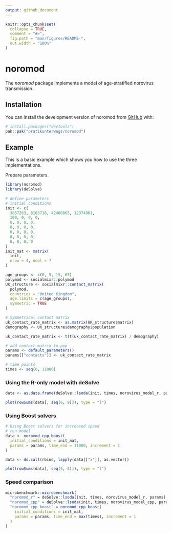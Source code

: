 ```yaml
---
output: github_document
---
```


<!-- README.md is generated from README.Rmd. Please edit that file -->

```r
knitr::opts_chunk$set(
  collapse = TRUE,
  comment = "#>",
  fig.path = "man/figures/README-",
  out.width = "100%"
)
```

# noromod

The _noromod_ package implements a model of age-stratified norovirus transmission.

## Installation

You can install the development version of noromod from [GitHub](https://github.com/) with:

``` r
# install.packages("devtools")
pak::pak("pratikunterwegs/noromod")
```

## Example

This is a basic example which shows you how to use the three implementations.

Prepare parameters.

```r
library(noromod)
library(deSolve)
```

```r
# define parameters
# initial conditions
init <- c(
  3857263, 8103718, 42460865, 12374961,
  100, 0, 0, 0,
  0, 0, 0, 0,
  0, 0, 0, 0,
  0, 0, 0, 0,
  0, 0, 0, 0,
  0, 0, 0, 0
)
init_mat <- matrix(
  init,
  nrow = 4, ncol = 7
)

age_groups <- c(0, 5, 15, 65)
polymod <- socialmixr::polymod
UK_structure <- socialmixr::contact_matrix(
  polymod,
  countries = "United Kingdom",
  age.limits = c(age_groups),
  symmetric = TRUE
)

# Symmetrical contact matrix
uk_contact_rate_matrix <- as.matrix(UK_structure$matrix)
demography <- UK_structure$demography$population

uk_contact_rate_matrix <- t(t(uk_contact_rate_matrix) / demography)

# add contact matrix to pop
params <- default_parameters()
params[["contacts"]] <- uk_contact_rate_matrix

# time points
times <- seq(0, 11000)
```

### Using the R-only model with deSolve

```r
data <- as.data.frame(deSolve::lsoda(init, times, norovirus_model_r, params))

plot(rowSums(data[, seq(6, 9)]), type = "l")
```

### Using Boost solvers

```r
# Using Boost solvers for increased speed
# run model
data <- noromod_cpp_boost(
  initial_conditions = init_mat,
  params = params, time_end = 11000, increment = 1
)

data <- do.call(rbind, lapply(data[["x"]], as.vector))

plot(rowSums(data[, seq(5, 8)]), type = "l")
```

### Speed comparison

```r
microbenchmark::microbenchmark(
  "noromod_r" = deSolve::lsoda(init, times, norovirus_model_r, params),
  "noromod_cpp" = deSolve::lsoda(init, times, norovirus_model_cpp, params),
  "noromod_cpp_boost" = noromod_cpp_boost(
    initial_conditions = init_mat,
    params = params, time_end = max(times), increment = 1
  )
)
```
